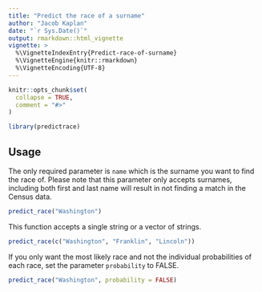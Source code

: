 ---
title: "Predict the race of a surname"
author: "Jacob Kaplan"
date: "`r Sys.Date()`"
output: rmarkdown::html_vignette
vignette: >
  %\VignetteIndexEntry{Predict-race-of-surname}
  %\VignetteEngine{knitr::rmarkdown}
  %\VignetteEncoding{UTF-8}
---

```{r, include = FALSE}
knitr::opts_chunk$set(
  collapse = TRUE,
  comment = "#>"
)
```

```{r setup}
library(predictrace)
```

## Usage

The only required parameter is `name` which is the surname you want to find the race of. Please note that this parameter only accepts surnames, including both first and last name will result in not finding a match in the Census data. 


```{r}
predict_race("Washington")
```

This function accepts a single string or a vector of strings.

```{r}
predict_race(c("Washington", "Franklin", "Lincoln"))
```



If you only want the most likely race and not the individual probabilities of each race, set the parameter `probability` to FALSE.

```{r}
predict_race("Washington", probability = FALSE)
```

